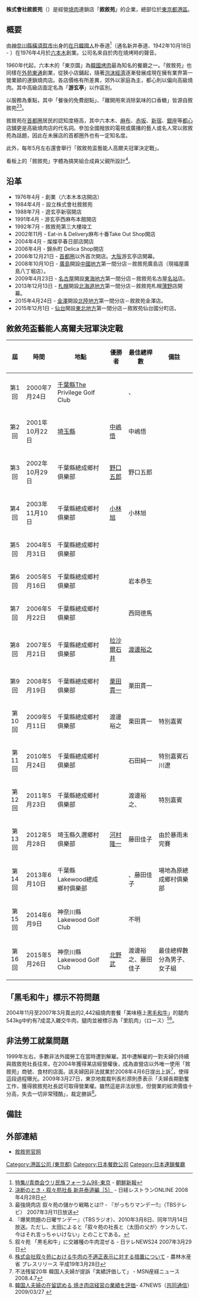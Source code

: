 {{Infobox company
| name = 株式會社敘敘苑
| name_en = Jojoen Corporation.
| logo =
| logo_size =
| logo_caption =
| image = Jojoen Yakiniku　Restaurant 01.jpg       
| image_size = 250px
| image_caption = 敘敘苑新宿KOMA劇場前店
| type = 株式會社
| native_name = 株式会社叙々苑
| native_name_lang    = ja
| other_name =
| traded_as =
| fate =
| predecessor =
| successor           =
| foundation = 1984年4月
| defunct = <!-- {{End date|YYYY|MM|DD}} -->
| location = [[東京都|東京都]][[港區_(東京都)|港區]][[六本木|六本木]]4-12-8 第6DMJ大樓7樓
| locations =
| area_served =
| founder =
| key_people = 新井泰道（朴泰道）
| industry =
| products =
| services = 燒肉餐廳經營
| revenue = 167億5,000萬日圓（2007年3月）
| operating_income =
| net_income =
| aum = <!-- 僅適用於金融服務類公司。 -->
| assets =
| equity =
| owner =
| num_employees = 2,060名（社員 600名／臨時雇員 1,490名）※2007年4月
| parent =
| divisions =
| subsidy =
| homepage = <!-- {{Official| www.jojoen.co.jp}} -->
| zip_code = 106-0032
| telephone_no =
| slogan =
| capital = 1000萬日圓
| market_value =
| P/E_ratio =
| earnings_per_share =
| net_asset_value =
| accounting_period =
| major_shareholder =
| footnotes =
}}
'''株式會社敘敘苑'''（{{jpn|j=叙々苑|hg=じょじょえん}}）是經營[[燒肉|燒肉]]連鎖店「'''敘敘苑'''」的企業，總部位於[[東京都|東京都]][[港區_(東京都)|港區]]。

== 概要 ==
由[[神奈川縣|神奈川縣]][[橫須賀市|橫須賀市]]出身的[[在日韓國人|在日韓國人]]朴泰道<ref>[http://www1.korea-np.co.jp/sinboj/sinboj1998/sinboj98-5/sinboj980515/sinboj98051571.htm 特集//青商会ウリ民族フォーラム98･東京] {{webarchive|url=https://web.archive.org/web/20090415163439/http://www1.korea-np.co.jp/sinboj/sinboj1998/sinboj98-5/sinboj980515/sinboj98051571.htm |date=2009-04-15 }} - [[朝鮮新報|朝鮮新報]]</ref>（通名新井泰道、1942年10月18日 - ）在1976年4月於[[六本木|六本木]]創業。公司名來自於肉在燒烤時的聲音。

1960年代起，六本木的「東京園」為[[韓國烤肉|韓國烤肉]]最為知名的餐廳之一。「敘敘苑」也同樣在[[外苑東通|外苑東通]]創業，從狹小店鋪起，隨著[[日本泡沫經濟|泡沫經濟]]逐漸發展成現在擁有業界第一營業額的連鎖燒肉店。各店價格有所差異，郊外以家庭為主，都心則以偏向高級燒肉。其中高級店面定名為「'''游玄亭'''」以作區別。

以服務為重點，其中「餐後的免費甜點」、「離開用來消除氣味的口香糖」皆源自敘敘苑<ref>[http://nr.nikkeibp.co.jp/report/jojoen/index4.html 決断のとき・叙々苑社長 新井泰道編［5］] {{webarchive|url=https://web.archive.org/web/20160304102913/http://nr.nikkeibp.co.jp/report/jojoen/index4.html |date=2016-03-04 }} - 日経レストランONLINE 2008年4月28日</ref><ref name="gacchiri"><!-- リンク切れ http://www.tbs.co.jp/gacchiri/oa20070311-mo4.html-->最強焼肉店 叙々苑の儲かり戦略とは!? - 『がっちりマンデー!!』（TBSテレビ） 2007年3月11日放送</ref>。

敘敘苑在[[首都圈_(日本)|首都圈]]居民的認知度極高，其中六本木、[[麻布|麻布]]、[[赤坂_(東京都港區)|赤坂]]、[[新宿|新宿]]、[[銀座|銀座]]等[[都心|都心]]店舖更是高級燒肉店的代名詞。參加全國撥放的電視或廣播的藝人或名人常以敘敘苑為話題，因此在未展店的首都圈外也有一定知名度。

此外，每年5月左右還會舉行「敘敘苑盃藝能人高爾夫冠軍決定戰」。

看板上的「敘敘苑」字體為搞笑組合{{link-ja|爆笑問題|爆笑問題}}成員{{link-ja|太田光|太田光}}父親所設計<ref>『爆笑問題の日曜サンデー』（TBSラジオ）、2010年3月8日、同年11月14日放送。ただし、太田によると「叙々苑の社長と（太田の父が）ケンカして、今はそれ言っちゃいけない」とのことである。</ref>。

== 沿革 ==
* 1976年4月 - 創業（六本木本店開店）
* 1984年4月 - 設立株式會社敘敘苑
* 1988年7月 - 遊玄亭新宿開店
* 1991年4月 - 游玄亭西麻布本館開店
* 1992年7月 - 敘敘苑第三大樓竣工
* 2002年11月 - Eat-in & Delivery麻布十番Take Out Shop開店
* 2004年4月 - 燦燦亭春日部店開店
* 2006年4月 - 錦糸町{{link-ja|東急Store|東急ストア}} Delica Shop開店
* 2006年12月21日 - [[首都圈_(日本)|首都圈]]以外首次開店。[[大阪市|大阪]]游玄亭{{link-ja|大阪新大谷飯店|ホテルニューオータニ大阪}}店開幕。
* 2008年10月10日 - [[廣島市|廣島]]開設[[中國地方|中國地方]]第一間分店－敘敘苑廣島{{link-ja|福屋|福屋}}店（現福屋廣島八丁堀店）。
* 2009年4月23日 - [[名古屋市|名古屋]]開設[[東海地方|東海地方]]第一間分店－敘敘苑名古屋[[名古屋站|名站]]店。
* 2013年12月13日 - [[札幌市|札幌]]開設[[北海道地方|北海道地方]]第一間分店－敘敘苑札幌[[薄野|薄野]]店開幕。
* 2015年4月24日 - [[金澤市|金澤]]開設[[北陸地方|北陸地方]]第一間分店－敘敘苑金澤店。
*  2015年12月1日 - [[仙台市|仙台]]開設[[東北地方|東北地方]]第一間分店－敘敘苑仙台國分町店。

== 敘敘苑盃藝能人高爾夫冠軍決定戰 ==
{| class="wikitable"
!屆!!時間!!地點!!優勝者!!最佳總桿數!!備註
|-
|style="text-align:center"|第1回||2000年7月24日||[[千葉縣|千葉縣]]The Privilege Golf Club||{{link-ja|寺泉憲|寺泉憲}}||{{link-ja|館廣|舘ひろし}}、{{link-ja|渡部繪美|渡部絵美}}||
|-
|style="text-align:center"|第2回||2001年10月22日||[[埼玉縣|埼玉縣]]{{link-ja|石坂高爾夫倶樂部|石坂ゴルフ倶楽部}}||[[中嶋悟|中嶋悟]]||中嶋悟||
|-
|style="text-align:center"|第3回||2002年10月29日||千葉縣總成鄉村俱樂部||[[野口五郎|野口五郎]]||野口五郎||
|-
|style="text-align:center"|第4回||2003年11月10日||千葉縣總成鄉村俱樂部||[[小林旭|小林旭]]||小林旭||
|-
|style="text-align:center"|第5回||2004年5月31日||千葉縣總成鄉村俱樂部||{{link-ja|森洋子|森よう子}}||{{link-ja|松崎茂|松崎しげる}}||
|-
|style="text-align:center"|第6回||2005年5月16日||千葉縣總成鄉村俱樂部||{{link-ja|岩本恭生|岩本恭生}}||岩本恭生||
|-
|style="text-align:center"|第7回||2006年5月22日||千葉縣總成鄉村俱樂部||{{link-ja|西岡德馬|西岡徳馬}}||西岡德馬||
|-
|style="text-align:center"|第8回||2007年5月21日||千葉縣總成鄉村俱樂部||[[拉沙爾石井|拉沙爾石井]]||[[渡邊裕之|渡邊裕之]]||
|-
|style="text-align:center"|第9回||2008年5月19日||千葉縣總成鄉村俱樂部||[[栗田貫一|栗田貫一]]||栗田貫一||
|-
|style="text-align:center"|第10回||2009年5月11日||千葉縣總成鄉村俱樂部||渡邊裕之||栗田貫一||特別嘉賓{{link-ja|石川遼|石川遼}}
|-
|style="text-align:center"|第11回||2010年5月24日||千葉縣總成鄉村俱樂部||{{link-ja|石田純一|石田純一}}||石田純一||特別嘉賓石川遼
|-
|style="text-align:center"|第12回||2011年5月23日||千葉縣總成鄉村俱樂部||{{link-ja|淺茅陽子|浅茅陽子}}||渡邊裕之、{{link-ja|藤田佳子|藤田佳子}}||特別嘉賓{{link-ja|池田勇太|池田勇太}}
|-
|style="text-align:center"|第13回||2012年5月28日||埼玉縣久邇鄉村俱樂部||[[河村隆一|河村隆一]]||藤田佳子||由於暴雨未完賽
|-
|style="text-align:center"|第14回||2013年6月10日||千葉縣Lakewood總成鄉村俱樂部||{{link-ja|金子昇|金子昇}}||{{link-ja|梶原雄太|梶原雄太}}、藤田佳子||場地為原總成鄉村俱樂部
|-
|style="text-align:center"|第15回||2014年6月9日||神奈川縣Lakewood Golf Club||{{link-ja|清水圭|清水圭}}||不明　||
|-
|style="text-align:center"|第16回||2015年5月26日||神奈川縣Lakewood Golf Club||[[北野武|北野武]]||渡邊裕之、藤田佳子||最佳總桿數分為男子、女子組
|}

== 「黑毛和牛」標示不符問題 ==
2004年11月至2007年3月賣出的2,442組燒肉套餐「美味極上[[黑毛和牛|黑毛和牛]]」的腿肉543kg中約有7成混入雜交牛肉，腿肉並被標示為「里肌肉」（ロース）<ref><!--リンク切れ http://www.news24.jp/80506.html-->叙々苑{{dead link|date=2017年12月 |bot=InternetArchiveBot |fix-attempted=yes }} 「黒毛和牛」に交雑種の牛肉混ぜる -  日テレNEWS24 2007年3月29日</ref><ref>[http://www.maff.go.jp/j/press/2007/20070328press_5.html 株式会社叙々苑における牛肉の不適正表示に対する措置について] {{webarchive|url=https://web.archive.org/web/20120119151327/http://www.maff.go.jp/j/press/2007/20070328press_5.html |date=2012-01-19 }} - 農林水産省 プレスリリース 平成19年3月28日</ref>。

== 非法勞工就業問題 ==
1999年左右，多數非法外國勞工在當時遭到解雇。其中遭解雇的一對夫婦仍持續與敘敘苑社長往來，在2004年獲得某店經營權後，成為直營店以外唯一使用「敘敘苑」商號、食材的店面。該夫婦因非法就業於2008年4月6日提出上訴<ref><!--リンク切れ http://sankei.jp.msn.com/affairs/trial/080407/trl0804070056001-n1.htm-->不法残留20年{{dead link|date=2017年12月 |bot=InternetArchiveBot |fix-attempted=yes }} 韓国人夫婦が提訴「実績評価して」 - MSN産経ニュース 2008.4.7</ref>，使得這段過程曝光。2009年3月27日，東京地裁裁判長杉原則彥表示「夫婦長期勤奮工作，獲得敘敘苑社長認可取得營業權。雖然這是非法狀態，但營業的經濟價值十分高，失去一切非常殘酷」，裁定勝訴<ref>[http://www.47news.jp/CN/200903/CN2009032701000806.html 韓国人夫婦の在留認める 焼き肉店経営の業績を評価]- 47NEWS（[[共同通信社|共同通信]]） 2009/03/27 {{Wayback|url=http://www.47news.jp/CN/200903/CN2009032701000806.html |date=20141027105944 }}</ref>。

== 備註 ==
{{Reflist}}

== 外部連結 ==
* [https://www.jojoen.co.jp/cn/ 敘敘苑官网] {{Wayback|url=https://www.jojoen.co.jp/cn/ |date=20210524083756 }} {{zh-cn}}

[[Category:港區公司_(東京都)|Category:港區公司 (東京都)]]
[[Category:日本餐飲公司|Category:日本餐飲公司]]
[[Category:日本連鎖餐廳|Category:日本連鎖餐廳]]
{{DEFAULTSORT:Jojoen}}